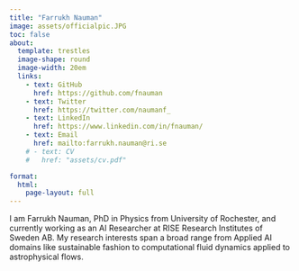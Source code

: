 ```yaml
---
title: "Farrukh Nauman"
image: assets/officialpic.JPG
toc: false
about: 
  template: trestles
  image-shape: round
  image-width: 20em
  links:
    - text: GitHub
      href: https://github.com/fnauman
    - text: Twitter
      href: https://twitter.com/naumanf_
    - text: LinkedIn
      href: https://www.linkedin.com/in/fnauman/
    - text: Email
      href: mailto:farrukh.nauman@ri.se
    # - text: CV
    #   href: "assets/cv.pdf"

format: 
  html: 
    page-layout: full
---
```


<!-- # About -->

I am Farrukh Nauman, PhD in Physics from University of Rochester, and currently working as an AI Researcher at RISE Research Institutes of Sweden AB. My research interests span a broad range from Applied AI domains like sustainable fashion to computational fluid dynamics applied to astrophysical flows. 

